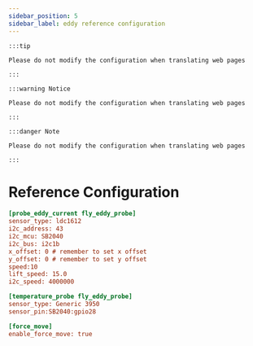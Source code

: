 ```yaml
---
sidebar_position: 5
sidebar_label: eddy reference configuration
---
```


    :::tip

    Please do not modify the configuration when translating web pages

    :::

    :::warning Notice

    Please do not modify the configuration when translating web pages

    :::

    :::danger Note

    Please do not modify the configuration when translating web pages

    :::

# Reference Configuration

```cfg
[probe_eddy_current fly_eddy_probe]
sensor_type: ldc1612
i2c_address: 43
i2c_mcu: SB2040
i2c_bus: i2c1b
x_offset: 0 # remember to set x offset
y_offset: 0 # remember to set y offset 
speed:10
lift_speed: 15.0
i2c_speed: 4000000

[temperature_probe fly_eddy_probe]
sensor_type: Generic 3950
sensor_pin:SB2040:gpio28

[force_move]
enable_force_move: true
```
